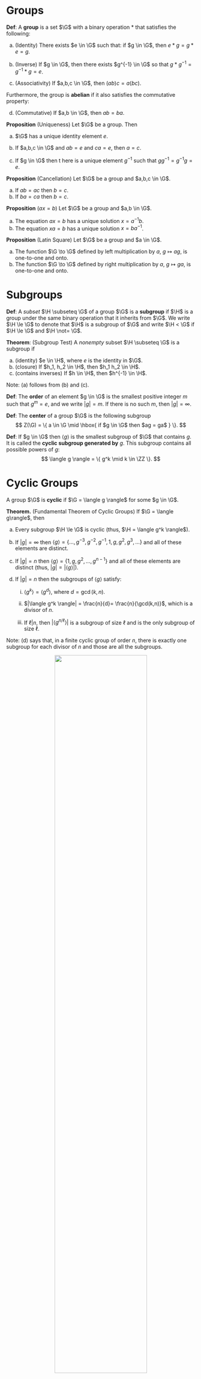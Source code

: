 
# Groups



**Def**: A **group** is a set $\G$ with a binary operation $\ast$ that satisfies the following:

a. (Identity) There exists $e \in \G$ such that: if $g \in \G$, then  $e \ast g= g \ast e = g$.

b. (Inverse) If $g \in \G$, then there exists $g^{-1} \in \G$ so that $g \ast g^{-1} = g^{-1} \ast g = e$.

c. (Associativity) If $a,b,c \in \G$, then $(ab)c = a (bc)$. 

Furthermore, the group is **abelian** if it also satisfies the commutative property:

d. (Commutative) If $a,b \in \G$, then $ab = ba$.


**Proposition** (Uniqueness) Let $\G$ be a group. Then

a. $\G$ has a unique identity element $e$.

b. If $a,b,c \in \G$ and $ab = e$ and $ca = e$, then $a = c$.

b. If $g \in \G$ then t
here is a unique element $g^{-1}$ such that $g g^{-1} = g^{-1} g = e$.

**Proposition** (Cancellation) Let $\G$ be a group and $a,b,c \in \G$.

a. If $a b = a c$ then $b = c$.
b. If $b a = c a$ then $b = c$.


**Proposition** ($ax =b$) Let $\G$ be a group and $a,b \in \G$.

a. The equation $a x = b$ has a unique solution $x = a^{-1} b$.
b. The equation $x a = b$ has a unique solution $x = b a^{-1}$.

**Proposition** (Latin Square) Let $\G$ be a group and $a \in \G$.

a. The function $\G \to \G$ defined by left multiplication by $a$,  $g \mapsto a g$, is one-to-one and onto.
b. The function $\G \to \G$ defined by right multiplication by $a$,  $g \mapsto g a$, is one-to-one and onto.

# Subgroups

**Def**: A *subset* $\H \subseteq \G$ of a group $\G$ is a **subgroup** if $\H$ is a group under the same binary operation that it inherits from $\G$. We write $\H \le \G$ to denote that $\H$ is a subgroup of $\G$ and write $\H < \G$ if $\H \le \G$ and $\H \not= \G$.

**Theorem**: (Subgroup Test) A *nonempty* subset $\H \subseteq \G$ is a subgroup if

a. (identity) $e \in \H$, where $e$ is the identity in $\G$.
b. (closure) If $h_1, h_2 \in \H$, then $h_1 h_2 \in \H$.
c. (contains inverses) If $h \in \H$, then $h^{-1} \in \H$.

Note: (a) follows from (b) and (c).

**Def**: The **order** of an element $g \in \G$ is the smallest positive integer $m$ such that $g^m = e$, and we write $|g| = m$. If there is no such $m$, then $|g| = \infty$.


**Def**: The **center** of a group $\G$ is the following subgroup
$$
Z(\G) = \{ a \in \G \mid \hbox{ if $g \in \G$ then $ag  = ga$ } \}.
$$

**Def**: If $g \in \G$ then $\langle g \rangle$ is the smallest subgroup of $\G$ that contains $g$. It is called the **cyclic subgroup generated by** $g$. This subgroup contains all possible powers of $g$:
$$
\langle g \rangle = \{ g^k \mid k \in \ZZ \}.
$$

# Cyclic Groups

A group $\G$ is **cyclic** if $\G = \langle g \rangle$ for some $g \in \G$.


**Theorem.** (Fundamental Theorem of Cyclic Groups) If $\G = \langle g\rangle$, then


a.  Every subgroup $\H \le \G$ is cyclic (thus, $\H = \langle g^k \rangle$).

b.  If $|g| = \infty$ then $\langle g \rangle = \{ \ldots, g^{-3}, g^{-2}, g^{-1}, 1, g, g^2, g^3, \ldots \}$ and all of these elements are distinct. 

c.  If $|g| = n$ then $\langle g \rangle = \{1, g, g^2, \ldots, g^{n-1} \}$ and all of these elements are distinct (thus, $|g| = |\langle g \rangle|$).

d.  If $|g| = n$ then  the subgroups of $\langle g \rangle$ satisfy:


    i.  $\langle g^k \rangle = \langle g^d \rangle$, where $d = \gcd(k,n)$.

    ii.  $|\langle g^k \rangle| = \frac{n}{d}= \frac{n}{\gcd(k,n)}$, which is a divisor of $n$.

    iii. If $\ell \vert n$, then $|\langle g^{n/\ell} \rangle|$ is a subgroup of size $\ell$ and is the only subgroup of size $\ell$.

Note: (d) says that, in a finite cyclic group of order $n$, there is exactly one subgroup for each divisor of $n$ and those are all the subgroups.

<center>
![](images/SubgroupLatticeC24.png){width=70%}
</center>

